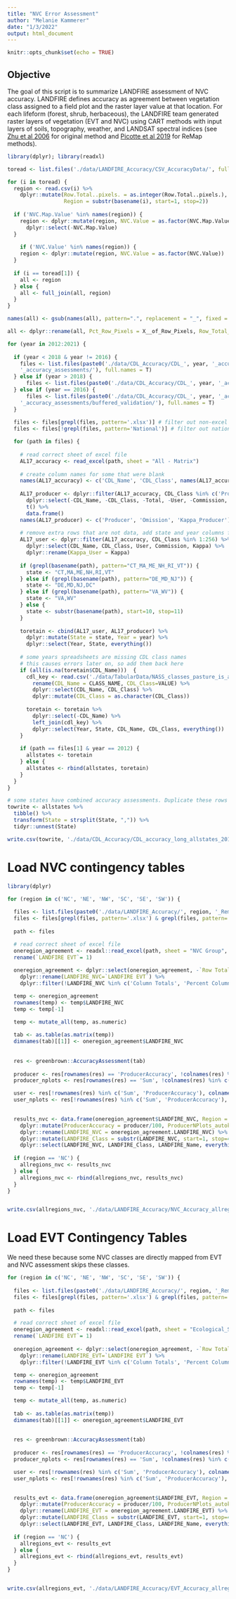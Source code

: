 ```yaml
---
title: "NVC Error Assessment"
author: "Melanie Kammerer"
date: "1/3/2022"
output: html_document
---
```


```r
knitr::opts_chunk$set(echo = TRUE)
```

## Objective
The goal of this script is to summarize LANDFIRE assessment of NVC accuracy. LANDFIRE defines accuracy as agreement between vegetation class assigned to a 
field plot and the raster layer value at that location. For each lifeform (forest, shrub, herbaceous), the LANDFIRE team generated raster layers of vegetation (EVT and NVC) using CART methods with input layers of soils, topography, weather, and LANDSAT spectral indices (see [Zhu et al 2006](https://www.fs.fed.us/rm/pubs/rmrs_gtr175/rmrs_gtr175_197_215.pdf) for original method and [Picotte et al 2019](https://www.mdpi.com/2571-6255/2/2/35/htm) for ReMap methods).

```r
library(dplyr); library(readxl)

toread <- list.files('./data/LANDFIRE_Accuracy/CSV_AccuracyData/', full.names = T)

for (i in toread) {
  region <- read.csv(i) %>%
    dplyr::mutate(Row.Total..pixels. = as.integer(Row.Total..pixels.),
                  Region = substr(basename(i), start=1, stop=2))
  
  if ('NVC.Map.Value' %in% names(region)) {
    region <- dplyr::mutate(region, NVC.Value = as.factor(NVC.Map.Value)) %>%
      dplyr::select(-NVC.Map.Value)
  }
  
    if ('NVC.Value' %in% names(region)) {
    region <- dplyr::mutate(region, NVC.Value = as.factor(NVC.Value))
  }
  
  if (i == toread[1]) {
    all <- region
  } else {
    all <- full_join(all, region)
  }
}

names(all) <- gsub(names(all), pattern=".", replacement = "_", fixed = T)

all <- dplyr::rename(all, Pct_Row_Pixels = X__of_Row_Pixels, Row_Total_Pixels= Row_Total__pixels_)
```

```r
for (year in 2012:2021) {
    
  if (year < 2018 & year != 2016) {
    files <- list.files(paste0('./data/CDL_Accuracy/CDL_', year, '_accuracy_assessments/CDL_', year,
    '_accuracy_assessments/'), full.names = T)
  } else if (year > 2018) {
      files <- list.files(paste0('./data/CDL_Accuracy/CDL_', year, '_accuracy_assessments/'), full.names = T)
  } else if (year == 2016) {
      files <- list.files(paste0('./data/CDL_Accuracy/CDL_', year, '_accuracy_assessments/CDL_', year,
    '_accuracy_assessments/buffered_validation/'), full.names = T)
  }
  
  files <- files[grepl(files, pattern='.xlsx')] # filter out non-excel files
  files <- files[!grepl(files, pattern='National')] # filter out national cdl results

  for (path in files) {
    
    # read correct sheet of excel file
    AL17_accuracy <- read_excel(path, sheet = "All - Matrix")
    
    # create column names for some that were blank
    names(AL17_accuracy) <- c('CDL_Name', 'CDL_Class', names(AL17_accuracy)[3:length(AL17_accuracy)])
    
    AL17_producer <- dplyr::filter(AL17_accuracy, CDL_Class %in% c('Producer', 'Omission', 'Kappa')) %>%
      dplyr::select(-CDL_Name, -CDL_Class, -Total, -User, -Commission, -Kappa) %>%
      t() %>%
      data.frame()
    names(AL17_producer) <- c('Producer', 'Omission', 'Kappa_Producer')
    
    # remove extra rows that are not data, add state and year columns from file name
    AL17_user <- dplyr::filter(AL17_accuracy, CDL_Class %in% 1:256) %>%
      dplyr::select(CDL_Name, CDL_Class, User, Commission, Kappa) %>%
      dplyr::rename(Kappa_User = Kappa)
      
    if (grepl(basename(path), pattern="CT_MA_ME_NH_RI_VT")) {
      state <- "CT,MA,ME,NH,RI,VT"
    } else if (grepl(basename(path), pattern="DE_MD_NJ")) {
      state <- "DE,MD,NJ,DC"
    } else if (grepl(basename(path), pattern="VA_WV")) {
      state <- "VA,WV"
    } else {
      state <- substr(basename(path), start=10, stop=11)
    }
    
    toretain <- cbind(AL17_user, AL17_producer) %>%
      dplyr::mutate(State = state, Year = year) %>%
      dplyr::select(Year, State, everything()) 
    
    # some years spreadsheets are missing CDL class names
    # this causes errors later on, so add them back here
    if (all(is.na(toretain$CDL_Name)))  {
      cdl_key <- read.csv('./data/TabularData/NASS_classes_pasture_is_arable.csv') %>%
        rename(CDL_Name = CLASS_NAME, CDL_Class=VALUE) %>%
        dplyr::select(CDL_Name, CDL_Class) %>%
        dplyr::mutate(CDL_Class = as.character(CDL_Class))
      
      toretain <- toretain %>%
        dplyr::select(-CDL_Name) %>%
        left_join(cdl_key) %>%
        dplyr::select(Year, State, CDL_Name, CDL_Class, everything())
    }
    
    if (path == files[1] & year == 2012) {
      allstates <- toretain
    } else {
      allstates <- rbind(allstates, toretain)
    }
  }
}

# some states have combined accuracy assessments. Duplicate these rows and label with each state to facilitate joining with pixel freq data
towrite <- allstates %>%
  tibble() %>%
  transform(State = strsplit(State, ",")) %>%
  tidyr::unnest(State)

write.csv(towrite, './data/CDL_Accuracy/CDL_accuracy_long_allstates_2012to2021.csv', row.names = F)

```

# Load NVC contingency tables
```r
library(dplyr)

for (region in c('NC', 'NE', 'NW', 'SC', 'SE', 'SW')) {
  
  files <- list.files(paste0('./data/LANDFIRE_Accuracy/', region, '_Remap_Assessment_Package'), full.names = T)
  files <- files[grepl(files, pattern='.xlsx') & grepl(files, pattern='NVCGroup_Contingency') & !grepl(files, pattern='Original')] # specify contingency table
  
  path <- files

  # read correct sheet of excel file
  oneregion_agreement <- readxl::read_excel(path, sheet = "NVC Group", skip=1) %>%
  rename(`LANDFIRE EVT`= 1)
  
  oneregion_agreement <- dplyr::select(oneregion_agreement, -`Row Totals`, -`Percent Row Agreement`) %>%
    dplyr::rename(LANDFIRE_NVC=`LANDFIRE EVT`) %>%
    dplyr::filter(!LANDFIRE_NVC %in% c('Column Totals', 'Percent Column Agreement'))

  temp <- oneregion_agreement
  rownames(temp) <- temp$LANDFIRE_NVC
  temp <- temp[-1]

  temp <- mutate_all(temp, as.numeric)
  
  tab <- as.table(as.matrix(temp))
  dimnames(tab)[[1]] <- oneregion_agreement$LANDFIRE_NVC
  
  
  res <- greenbrown::AccuracyAssessment(tab)
  
  producer <- res[rownames(res) == 'ProducerAccuracy', !colnames(res) %in% c('Sum', 'UserAccuracy')]
  producer_nplots <- res[rownames(res) == 'Sum', !colnames(res) %in% c('Sum', 'UserAccuracy')]

  user <- res[!rownames(res) %in% c('Sum', 'ProducerAccuracy'), colnames(res) == 'UserAccuracy']
  user_nplots <- res[!rownames(res) %in% c('Sum', 'ProducerAccuracy'), colnames(res) == 'Sum']

  
  results_nvc <- data.frame(oneregion_agreement$LANDFIRE_NVC, Region = substr(basename(path), start=1, stop=2)) %>%
    dplyr::mutate(ProducerAccuracy = producer/100, ProducerNPlots_autokey=producer_nplots, UserAccuracy = user/100, UserNPlots_map=user_nplots) %>%
    dplyr::rename(LANDFIRE_NVC = oneregion_agreement.LANDFIRE_NVC) %>%
    dplyr::mutate(LANDFIRE_Class = substr(LANDFIRE_NVC, start=1, stop=4), LANDFIRE_Name = substr(LANDFIRE_NVC, start=6, stop=100)) %>%
    dplyr::select(LANDFIRE_NVC, LANDFIRE_Class, LANDFIRE_Name, everything())
  
  if (region == 'NC') {
    allregions_nvc <- results_nvc
  } else {
    allregions_nvc <- rbind(allregions_nvc, results_nvc)
  }
}


write.csv(allregions_nvc, './data/LANDFIRE_Accuracy/NVC_Accuracy_allregions.csv', row.names = F)
```

# Load EVT Contingency Tables
We need these because some NVC classes are directly mapped from EVT and NVC assessment skips these classes.

```r
for (region in c('NC', 'NE', 'NW', 'SC', 'SE', 'SW')) {
  
  files <- list.files(paste0('./data/LANDFIRE_Accuracy/', region, '_Remap_Assessment_Package'), full.names = T)
  files <- files[grepl(files, pattern='.xlsx') & grepl(files, pattern='EcologicalSystems_Contingency') & !grepl(files, pattern='Original')] # specify contingency table
  
  path <- files

  # read correct sheet of excel file
  oneregion_agreement <- readxl::read_excel(path, sheet = "Ecological_Systems", skip=1) %>%
  rename(`LANDFIRE EVT`= 1)
  
  oneregion_agreement <- dplyr::select(oneregion_agreement, -`Row Totals`, -`Percent Row Agreement`) %>%
    dplyr::rename(LANDFIRE_EVT=`LANDFIRE EVT`) %>%
    dplyr::filter(!LANDFIRE_EVT %in% c('Column Totals', 'Percent Column Agreement'))

  temp <- oneregion_agreement
  rownames(temp) <- temp$LANDFIRE_EVT
  temp <- temp[-1]

  temp <- mutate_all(temp, as.numeric)
  
  tab <- as.table(as.matrix(temp))
  dimnames(tab)[[1]] <- oneregion_agreement$LANDFIRE_EVT
  
  
  res <- greenbrown::AccuracyAssessment(tab)
  
  producer <- res[rownames(res) == 'ProducerAccuracy', !colnames(res) %in% c('Sum', 'UserAccuracy')]
  producer_nplots <- res[rownames(res) == 'Sum', !colnames(res) %in% c('Sum', 'UserAccuracy')]

  user <- res[!rownames(res) %in% c('Sum', 'ProducerAccuracy'), colnames(res) == 'UserAccuracy']
  user_nplots <- res[!rownames(res) %in% c('Sum', 'ProducerAccuracy'), colnames(res) == 'Sum']

  
  results_evt <- data.frame(oneregion_agreement$LANDFIRE_EVT, Region = substr(basename(path), start=1, stop=2)) %>%
    dplyr::mutate(ProducerAccuracy = producer/100, ProducerNPlots_autokey=producer_nplots, UserAccuracy = user/100, UserNPlots_map=user_nplots) %>%
    dplyr::rename(LANDFIRE_EVT = oneregion_agreement.LANDFIRE_EVT) %>%
    dplyr::mutate(LANDFIRE_Class = substr(LANDFIRE_EVT, start=1, stop=4), LANDFIRE_Name = substr(LANDFIRE_EVT, start=6, stop=100)) %>%
    dplyr::select(LANDFIRE_EVT, LANDFIRE_Class, LANDFIRE_Name, everything())
  
  if (region == 'NC') {
    allregions_evt <- results_evt
  } else {
    allregions_evt <- rbind(allregions_evt, results_evt)
  }
}


write.csv(allregions_evt, './data/LANDFIRE_Accuracy/EVT_Accuracy_allregions.csv', row.names = F)
```

